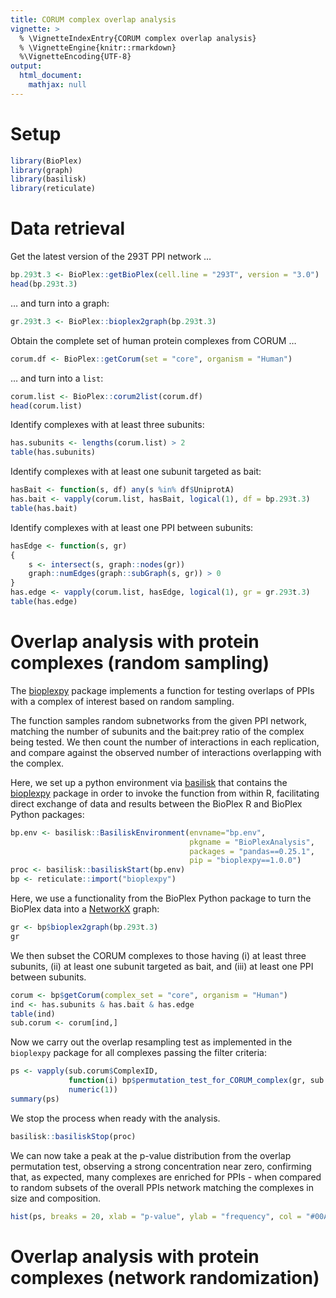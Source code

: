 ```yaml
---
title: CORUM complex overlap analysis
vignette: >
  % \VignetteIndexEntry{CORUM complex overlap analysis}
  % \VignetteEngine{knitr::rmarkdown}
  %\VignetteEncoding{UTF-8}
output:
  html_document:
    mathjax: null   
---
```


# Setup

```r
library(BioPlex)
library(graph)
library(basilisk)
library(reticulate)
```

# Data retrieval 

Get the latest version of the 293T PPI network ...

```r
bp.293t.3 <- BioPlex::getBioPlex(cell.line = "293T", version = "3.0")
head(bp.293t.3)
```

... and turn into a graph:

```r
gr.293t.3 <- BioPlex::bioplex2graph(bp.293t.3)
```

Obtain the complete set of human protein complexes from CORUM ...

```r
corum.df <- BioPlex::getCorum(set = "core", organism = "Human")
```

... and turn into a `list`:

```r
corum.list <- BioPlex::corum2list(corum.df)
head(corum.list)
```

Identify complexes with at least three subunits:

```r
has.subunits <- lengths(corum.list) > 2
table(has.subunits)
```

Identify complexes with at least one subunit targeted as bait:

```r
hasBait <- function(s, df) any(s %in% df$UniprotA)
has.bait <- vapply(corum.list, hasBait, logical(1), df = bp.293t.3)
table(has.bait)
```

Identify complexes with at least one PPI between subunits:

```r
hasEdge <- function(s, gr)
{
    s <- intersect(s, graph::nodes(gr))
    graph::numEdges(graph::subGraph(s, gr)) > 0
}
has.edge <- vapply(corum.list, hasEdge, logical(1), gr = gr.293t.3)
table(has.edge)
```

# Overlap analysis with protein complexes (random sampling)

The [bioplexpy](https://pypi.org/project/bioplexpy/) package implements a 
function for testing overlaps of PPIs with a complex of interest based on
random sampling.

The function samples random subnetworks from the given PPI network, matching the
number of subunits and the bait:prey ratio of the complex being tested.
We then count the number of interactions in each replication, and compare
against the observed number of interactions overlapping with the complex.

Here, we set up a python environment via
[basilisk](https://bioconductor.org/packages/basilisk)
that contains the
[bioplexpy](https://pypi.org/project/bioplexpy/) package in order to invoke
the function from within R, facilitating direct exchange of data and results between
the BioPlex R and BioPlex Python packages:

```r
bp.env <- basilisk::BasiliskEnvironment(envname="bp.env",
                                        pkgname = "BioPlexAnalysis",
                                        packages = "pandas==0.25.1",
                                        pip = "bioplexpy==1.0.0")
proc <- basilisk::basiliskStart(bp.env)
bp <- reticulate::import("bioplexpy")
```

Here, we use a functionality from the BioPlex Python package to turn the 
BioPlex data into a [NetworkX](https://networkx.org/) graph:

```r
gr <- bp$bioplex2graph(bp.293t.3)
gr
```

We then subset the CORUM complexes to those having (i) at least three subunits,
(ii) at least one subunit targeted as bait, and (iii) at least one PPI between subunits.

```r
corum <- bp$getCorum(complex_set = "core", organism = "Human")
ind <- has.subunits & has.bait & has.edge
table(ind)
sub.corum <- corum[ind,] 
```

Now we carry out the overlap resampling test as implemented in the `bioplexpy`
package for all complexes passing the filter criteria:

```r
ps <- vapply(sub.corum$ComplexID,
             function(i) bp$permutation_test_for_CORUM_complex(gr, sub.corum, i, 100),
             numeric(1))
summary(ps)
```

We stop the process when ready with the analysis.

```r
basilisk::basiliskStop(proc)
```

We can now take a peak at the p-value distribution from the overlap permutation
test, observing a strong concentration near zero, confirming that, as expected,
many complexes are enriched for PPIs - when compared to random subsets of the
overall PPIs network matching the complexes in size and composition.

```r
hist(ps, breaks = 20, xlab = "p-value", ylab = "frequency", col = "#00AFBB")
```

# Overlap analysis with protein complexes (network randomization)


